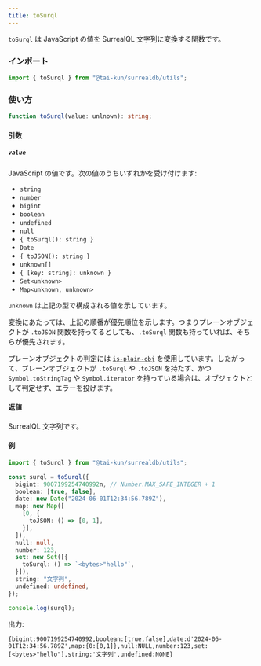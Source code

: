 ```yaml
---
title: toSurql
---
```


`toSurql` は JavaScript の値を SurrealQL 文字列に変換する関数です。

### インポート

```ts
import { toSurql } from "@tai-kun/surrealdb/utils";
```

### 使い方

```ts
function toSurql(value: unlnown): string;
```

#### 引数

##### `value`

JavaScript の値です。次の値のうちいずれかを受け付けます:

- `string`
- `number`
- `bigint`
- `boolean`
- `undefined`
- `null`
- `{ toSurql(): string }`
- `Date`
- `{ toJSON(): string }`
- `unknown[]`
- `{ [key: string]: unknown }`
- `Set<unknown>`
- `Map<unknown, unknown>`

`unknown` は上記の型で構成される値を示しています。

変換にあたっては、上記の順番が優先順位を示します。つまりプレーンオブジェクトが `.toJSON` 関数を持ってるとしても、`.toSurql` 関数も持っていれば、そちらが優先されます。

プレーンオブジェクトの判定には [`is-plain-obj`](https://github.com/sindresorhus/is-plain-obj) を使用しています。したがって、プレーンオブジェクトが `.toSurql` や `.toJSON` を持たず、かつ `Symbol.toStringTag` や `Symbol.iterator` を持っている場合は、オブジェクトとして判定せず、エラーを投げます。

#### 返値

SurrealQL 文字列です。

#### 例

```ts
import { toSurql } from "@tai-kun/surrealdb/utils";

const surql = toSurql({
  bigint: 9007199254740992n, // Number.MAX_SAFE_INTEGER + 1
  boolean: [true, false],
  date: new Date("2024-06-01T12:34:56.789Z"),
  map: new Map([
    [0, {
      toJSON: () => [0, 1],
    }],
  ]),
  null: null,
  number: 123,
  set: new Set([{
    toSurql: () => `<bytes>"hello"`,
  }]),
  string: "文字列",
  undefined: undefined,
});

console.log(surql);
```

出力:

```text
{bigint:9007199254740992,boolean:[true,false],date:d'2024-06-01T12:34:56.789Z',map:{0:[0,1]},null:NULL,number:123,set:[<bytes>"hello"],string:'文字列',undefined:NONE}
```
